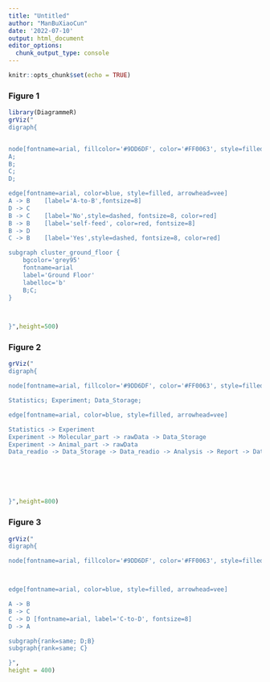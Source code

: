 ```yaml
---
title: "Untitled"
author: "ManBuXiaoCun"
date: '2022-07-10'
output: html_document
editor_options: 
  chunk_output_type: console
---
```


```r
knitr::opts_chunk$set(echo = TRUE)
```

### Figure 1
```r
library(DiagrammeR)
grViz("
digraph{


node[fontname=arial, fillcolor='#9DD6DF', color='#FF0063', style=filled, shape=oval]
A;
B;
C;
D;

edge[fontname=arial, color=blue, style=filled, arrowhead=vee]
A -> B    [label='A-to-B',fontsize=8]
D -> C  
B -> C    [label='No',style=dashed, fontsize=8, color=red]
B -> B    [label='self-feed', color=red, fontsize=8]
B -> D
C -> B    [label='Yes',style=dashed, fontsize=8, color=red]

subgraph cluster_ground_floor {
    bgcolor='grey95'
    fontname=arial
    label='Ground Floor'
    labelloc='b'
    B;C;
}
  


}",height=500)
```

### Figure 2
```r
grViz("
digraph{

node[fontname=arial, fillcolor='#9DD6DF', color='#FF0063', style=filled, shape=oval]

Statistics; Experiment; Data_Storage;

edge[fontname=arial, color=blue, style=filled, arrowhead=vee]

Statistics -> Experiment 
Experiment -> Molecular_part -> rawData -> Data_Storage
Experiment -> Animal_part -> rawData
Data_readio -> Data_Storage -> Data_readio -> Analysis -> Report -> Data_Storage






}",height=800)

```

### Figure 3
```r
grViz("
digraph{

node[fontname=arial, fillcolor='#9DD6DF', color='#FF0063', style=filled, shape=oval]



edge[fontname=arial, color=blue, style=filled, arrowhead=vee]

A -> B
B -> C
C -> D [fontname=arial, label='C-to-D', fontsize=8]
D -> A

subgraph{rank=same; D;B}
subgraph{rank=same; C}

}",
height = 400)

```
